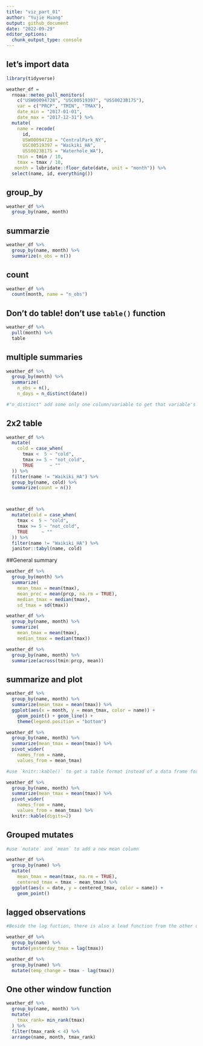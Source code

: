 ```yaml
---
title: "viz_part_01"
author: "Yujie Huang"
output: github_document
date: "2022-09-29"
editor_options: 
  chunk_output_type: console
---
```


## let's import data

```r
library(tidyverse)

```
```r
weather_df = 
  rnoaa::meteo_pull_monitors(
    c("USW00094728", "USC00519397", "USS0023B17S"),
    var = c("PRCP", "TMIN", "TMAX"), 
    date_min = "2017-01-01",
    date_max = "2017-12-31") %>%
  mutate(
    name = recode(
      id, 
      USW00094728 = "CentralPark_NY", 
      USC00519397 = "Waikiki_HA",
      USS0023B17S = "Waterhole_WA"),
    tmin = tmin / 10,
    tmax = tmax / 10,
   month = lubridate::floor_date(date, unit = "month")) %>%  
  select(name, id, everything())
```

## group_by

```r
weather_df %>%
  group_by(name, month)
```

## summarzie 

```r
weather_df %>%
  group_by(name, month) %>%
  summarize(n_obs = n())
```

## count

```r
weather_df %>%
  count(month, name = "n_obs")
```

## Don't do table! don't use `table()` function
```r
weather_df %>%
  pull(month) %>% 
  table
```

## multiple summaries
```r
weather_df %>%
  group_by(month) %>%
  summarize(
    n_obs = n(),
    n_days = n_distinct(date))

#"n_distinct" add some only one column/variable to get that variable's total number
```

## 2x2 table
```r
weather_df %>% 
  mutate(
    cold = case_when(
      tmax <  5 ~ "cold",
      tmax >= 5 ~ "not_cold",
      TRUE      ~ ""
  )) %>% 
  filter(name != "Waikiki_HA") %>% 
  group_by(name, cold) %>% 
  summarize(count = n())



weather_df %>% 
  mutate(cold = case_when(
    tmax <  5 ~ "cold",
    tmax >= 5 ~ "not_cold",
    TRUE     ~ ""
  )) %>% 
  filter(name != "Waikiki_HA") %>% 
  janitor::tabyl(name, cold)
```

##General summary
```r
weather_df %>%
  group_by(month) %>%
  summarize(
    mean_tmax = mean(tmax),
    mean_prec = mean(prcp, na.rm = TRUE),
    median_tmax = median(tmax),
    sd_tmax = sd(tmax))
```

```r
weather_df %>%
  group_by(name, month) %>%
  summarize(
    mean_tmax = mean(tmax),
    median_tmax = median(tmax))
```

```r
weather_df %>%
  group_by(name, month) %>%
  summarize(across(tmin:prcp, mean))
```

## summarize and plot
```r
weather_df %>%
  group_by(name, month) %>%
  summarize(mean_tmax = mean(tmax)) %>%
  ggplot(aes(x = month, y = mean_tmax, color = name)) + 
    geom_point() + geom_line() + 
    theme(legend.position = "bottom")
```

```r
weather_df %>%
  group_by(name, month) %>%
  summarize(mean_tmax = mean(tmax)) %>% 
  pivot_wider(
    names_from = name,
    values_from = mean_tmax)
```

```r
#use `knitr::kable()` to get a table format instead of a data frame format

weather_df %>%
  group_by(name, month) %>%
  summarize(mean_tmax = mean(tmax)) %>% 
  pivot_wider(
    names_from = name,
    values_from = mean_tmax) %>% 
  knitr::kable(digits=2)
```

## Grouped mutates
```r
#use `mutate` and `mean` to add a new mean column

weather_df %>%
  group_by(name) %>%
  mutate(
    mean_tmax = mean(tmax, na.rm = TRUE),
    centered_tmax = tmax - mean_tmax) %>% 
  ggplot(aes(x = date, y = centered_tmax, color = name)) + 
    geom_point() 
```

## lagged observations 
```r
#Beside the lag fuction, there is also a lead function from the other direction.

weather_df %>%
  group_by(name) %>%
  mutate(yesterday_tmax = lag(tmax))

weather_df %>%
  group_by(name) %>%
  mutate(temp_change = tmax - lag(tmax))
```

## One other window function
```r
weather_df %>%
  group_by(name, month) %>%
  mutate(
    tmax_rank= min_rank(tmax)
  ) %>% 
  filter(tmax_rank < 4) %>%
  arrange(name, month, tmax_rank)
  
```

